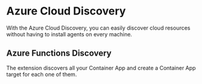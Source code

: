 # Azure Cloud Discovery

With the Azure Cloud Discovery, you can easily discover cloud resources without having to install agents on every machine.

## Azure Functions Discovery
The extension discovers all your Container App and create a Container App target for each one of them.
